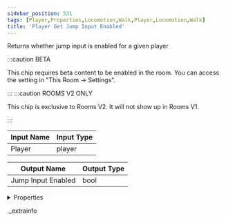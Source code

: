 ```yaml
---
sidebar_position: 531
tags: [Player,Properties,Locomotion,Walk,Player,Locomotion,Walk]
title: 'Player Get Jump Input Enabled'
---
```


Returns whether jump input is enabled for a given player

:::caution BETA

This chip requires beta content to be enabled in the room. You can access the setting in "This Room -> Settings".

:::
:::caution ROOMS V2 ONLY

This chip is exclusive to Rooms V2. It will not show up in Rooms V1.

:::


<IChip uuid="e6ec527a-be2e-438d-84f4-f60c4785206c" />

| Input Name | Input Type |
|-----------|-----------|
| Player | player |

| Output Name | Output Type |
|-----------|-----------|
| Jump Input Enabled | bool |


<details>
  <summary>Properties</summary>
  <div>
    <div>
    <table>
      <thead>
        <tr>
          <th>Room availability:</th>
          <th>Rooms V2 only</th>
        </tr>
        <tr>
          <th>Is beta required?</th>
          <th>Yes</th>
        </tr>
        <tr>
          <th>Is this chip a trolling risk?</th>
          <th>No</th>
        </tr>
        <tr>
          <th>Is this chip a role assignment risk?</th>
          <th>No</th>
        </tr>
        <tr>
          <th>Chip UUID</th>
          <th>e6ec527a-be2e-438d-84f4-f60c4785206c</th>
        </tr>
      </thead>
    </table>
    </div>
  </div>
</details>

._extrainfo